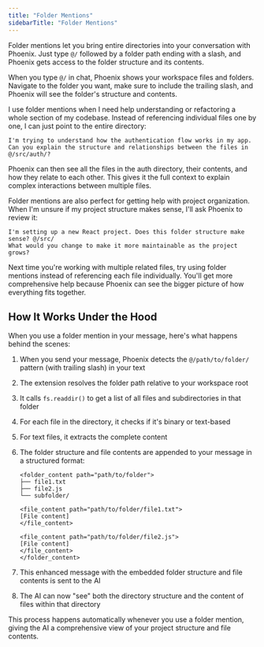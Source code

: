 ```yaml
---
title: "Folder Mentions"
sidebarTitle: "Folder Mentions"
---
```


Folder mentions let you bring entire directories into your conversation with Phoenix. Just type `@/` followed by a folder path ending with a slash, and Phoenix gets access to the folder structure and its contents.

When you type `@/` in chat, Phoenix shows your workspace files and folders. Navigate to the folder you want, make sure to include the trailing slash, and Phoenix will see the folder's structure and contents.

I use folder mentions when I need help understanding or refactoring a whole section of my codebase. Instead of referencing individual files one by one, I can just point to the entire directory:

```
I'm trying to understand how the authentication flow works in my app.
Can you explain the structure and relationships between the files in @/src/auth/?
```

Phoenix can then see all the files in the auth directory, their contents, and how they relate to each other. This gives it the full context to explain complex interactions between multiple files.

Folder mentions are also perfect for getting help with project organization. When I'm unsure if my project structure makes sense, I'll ask Phoenix to review it:

```
I'm setting up a new React project. Does this folder structure make sense? @/src/
What would you change to make it more maintainable as the project grows?
```

Next time you're working with multiple related files, try using folder mentions instead of referencing each file individually. You'll get more comprehensive help because Phoenix can see the bigger picture of how everything fits together.

## How It Works Under the Hood

When you use a folder mention in your message, here's what happens behind the scenes:

1. When you send your message, Phoenix detects the `@/path/to/folder/` pattern (with trailing slash) in your text
2. The extension resolves the folder path relative to your workspace root
3. It calls `fs.readdir()` to get a list of all files and subdirectories in that folder
4. For each file in the directory, it checks if it's binary or text-based
5. For text files, it extracts the complete content
6. The folder structure and file contents are appended to your message in a structured format:

    ```
    <folder_content path="path/to/folder">
    ├── file1.txt
    ├── file2.js
    └── subfolder/

    <file_content path="path/to/folder/file1.txt">
    [File content]
    </file_content>

    <file_content path="path/to/folder/file2.js">
    [File content]
    </file_content>
    </folder_content>
    ```

7. This enhanced message with the embedded folder structure and file contents is sent to the AI
8. The AI can now "see" both the directory structure and the content of files within that directory

This process happens automatically whenever you use a folder mention, giving the AI a comprehensive view of your project structure and file contents.
